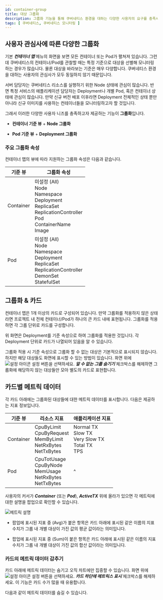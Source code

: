 ```yaml
---
id: container-group
title: 대상 그룹화
description: 그룹화 기능을 통해 쿠버네티스 환경을 대하는 다양한 사용자의 요구를 충족시킬 수 있습니다.
tags: [ 쿠버네티스, 쿠버네티스 모니터링 ]
---
```


## 사용자 관심사에 따른 다양한 그룹화

기본 ***컨테이너 맵*** 메뉴의 화면을 보면 모든 컨테이너 또는 Pod가 펼쳐져 있습니다. 그런데 쿠버네티스의 컨테이너/Pod를 관찰할 때는 특정 기준으로 대상을 선별해 모니터링하는 경우가 많습니다. 물론 대상을 바라보는 기준은 매우 다양합니다. 쿠버네티스 환경을 대하는 사용자의 관심사가 모두 동일하지 않기 때문입니다.

서버 담당자는 쿠버네티스 리소스를 실행하기 위한 Node 상태에 관심이 많습니다. 반면 특정 서비스의 애플리케이션 담당자는 Deployment나 개별 Pod, 혹은 컨테이너 상태에 관심이 많습니다. 만약 신규 버전 배포 이후라면 Deployment 전체적인 상태 뿐만 아니라 신규 이미지를 사용하는 컨테이너들을 모니터링하고자 할 것입니다.

그래서 이러한 다양한 사용자 니즈를 충족하고자 제공하는 기능이 **그룹화**입니다.

* **컨테이너 기준 뷰** + **Node 그룹화**

  <ImgLang img='whatap_kubernetes_container_map_group_node.png' desc='컨테이너 기준 뷰 + Node 그룹화' />

* **Pod 기준 뷰** + **Deployment 그룹화**

  <ImgLang img='whatap_kubernetes_container_map_group_deployment.png' desc='Pod 기준 뷰 + Deployment 그룹화' />


### 주요 그룹화 속성

컨테이너 맵의 뷰에 따라 지원하는 그룹화 속성은 다음과 같습니다.

| 기준 뷰  | 그룹화 속성                                                                                                                        |
| -------- | ---------------------------------------------------------------------------------------------------------------------------------- |
| Container | 미설정 (All)<br/>Node<br/>Namespace<br/>Deployment<br/>ReplicaSet<br/>ReplicationController<br/>Pod<br/>ContainerName<br/>Image |
| Pod      | 미설정 (All)<br/>Node<br/>Namespace<br/>Deployment<br/>ReplicaSet<br/>ReplicationController<br/>DemonSet<br/>StatefulSet                                             |


<Containernotereset />

## 그룹화 & 카드

컨테이너 맵은 1개 이상의 카드로 구성되어 있습니다. 만약 그룹화를 적용하지 않은 상태라면 프로젝트 내 전체 컨테이너/Pod가 하나의 큰 카드 내에 표현됩니다. 그룹화를 적용하면 각 그룹 단위로 카드를 구성합니다.

<ImgLang img='kubernetes-group-card.png' desc='그룹 단위로 카드 나열' />

위 화면은 Deployment를 기준 속성으로 하여 그룹화를 적용한 것입니다. 각 Deployment 단위로 카드가 나열되어 있음을 알 수 있습니다.

그룹화 적용 시 기준 속성으로 그룹화 할 수 없는 대상은 기본적으로 표시되지 않습니다. 하지만 해당 대상들도 화면에 표시할 수 있는 방법이 있습니다. 화면 위에 ![설정 아이콘](/img/ico-setting.svg) 설정 버튼을 선택하세요. ***알 수 없는 그룹 숨기기*** 체크박스를 해제하면 그룹화에 해당하지 않는 대상들만 모아 별도의 카드로 표현합니다.

## 카드별 메트릭 데이터

각 카드 아래에는 그룹화된 대상들에 대한 메트릭 데이터를 표시합니다. 다음은 제공하는 지표 정보입니다.

| 기준 뷰  | 리소스 지표                                                                   | 애플리케이션 지표                                           |
| -------- | ----------------------------------------------------------------------------- | ----------------------------------------------------------- |
| Container | CpuByLimit<br/>CpuByRequest<br/>MemByLimit<br/>NetRxBytes<br/>NetTxBytes<br/> | Normal TX<br/>Slow TX<br/>Very Slow TX<br/>Total TX<br/>TPS |
| Pod      | CpuTotUsage<br/>CpuByNode<br/>MemUsage<br/>NetRxBytes<br/>NetTxBytes          | ^                                                           |

사용자의 커서가 ***Container*** (또는 ***Pod***), ***ActiveTX*** 위에 올라가 있으면 각 메트릭에 대한 설명을 팝업으로 확인할 수 있습니다.

![메트릭 설명](/img/whatap_kubernetes_container_map_cards_metri_description.png)

* 팝업에 표시된 지표 중 (Avg)가 붙은 항목은 카드 아래에 표시된 같은 이름의 지표 수치가 그룹 내 개별 대상이 가진 값의 평균 값이라는 의미입니다.

* 팝업에 표시된 지표 중 (Sum)이 붙은 항목은 카드 아래에 표시된 같은 이름의 지표 수치가 그룹 내 개별 대상이 가진 값의 합산 값이라는 의미입니다.

### 카드의 메트릭 데이터 감추기 

카드 아래에 메트릭 데이터는 숨기고 오직 차트에만 집중할 수 있습니다. 화면 위에 ![설정 아이콘](/img/ico-setting.svg) 설정 버튼을 선택하세요. ***카드 하단에 메트릭스 표시*** 체크박스를 해제하세요. 이 기능은 카드 수가 많을 때 유용합니다.

다음과 같이 메트릭 데이터를 숨길 수 있습니다.

<ImgLang img='whatap_kubernetes_container_map_cards_metric_off.png' desc='카드 하단의 메트릭 데이터 표시 해제' />
